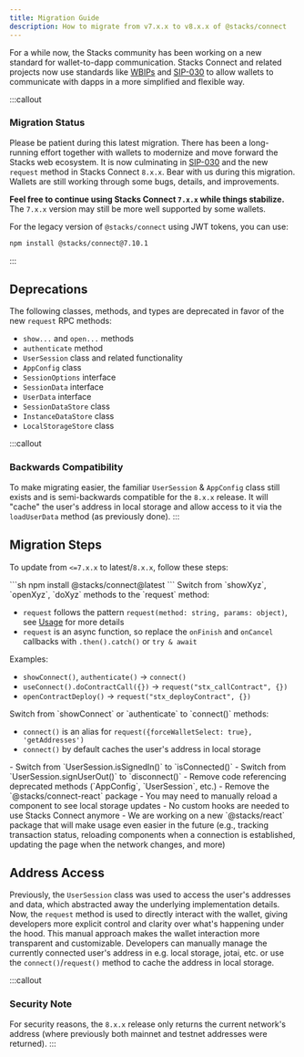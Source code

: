 ```yaml
---
title: Migration Guide
description: How to migrate from v7.x.x to v8.x.x of @stacks/connect
---
```




For a while now, the Stacks community has been working on a new standard for wallet-to-dapp communication.
Stacks Connect and related projects now use standards like [WBIPs](https://wbips.netlify.app/) and [SIP-030](https://github.com/janniks/sips/blob/main/sips/sip-030/sip-030-wallet-interface.md) to allow wallets to communicate with dapps in a more simplified and flexible way.

:::callout
### Migration Status
Please be patient during this latest migration.
There has been a long-running effort together with wallets to modernize and move forward the Stacks web ecosystem.
It is now culminating in [SIP-030](https://github.com/janniks/sips/blob/main/sips/sip-030/sip-030-wallet-interface.md) and the new `request` method in Stacks Connect `8.x.x`.
Bear with us during this migration.
Wallets are still working through some bugs, details, and improvements.

**Feel free to continue using Stacks Connect `7.x.x` while things stabilize.**
The `7.x.x` version may still be more well supported by some wallets.

For the legacy version of `@stacks/connect` using JWT tokens, you can use:

```sh
npm install @stacks/connect@7.10.1
```
:::

## Deprecations

The following classes, methods, and types are deprecated in favor of the new `request` RPC methods:

- `show...` and `open...` methods
- `authenticate` method
- `UserSession` class and related functionality
- `AppConfig` class
- `SessionOptions` interface
- `SessionData` interface
- `UserData` interface
- `SessionDataStore` class
- `InstanceDataStore` class
- `LocalStorageStore` class

:::callout
### Backwards Compatibility
To make migrating easier, the familiar `UserSession` & `AppConfig` class still exists and is semi-backwards compatible for the `8.x.x` release.
It will "cache" the user's address in local storage and allow access to it via the `loadUserData` method (as previously done).
:::

## Migration Steps

To update from `<=7.x.x` to latest/`8.x.x`, follow these steps:

<Steps>
  <Step title="Update your @stacks/connect version">
  ```sh
  npm install @stacks/connect@latest
  ```
  </Step>

  <Step title="Replace Legacy Methods with request">
  Switch from `showXyz`, `openXyz`, `doXyz` methods to the `request` method:

  - `request` follows the pattern `request(method: string, params: object)`, see [Usage](#usage) for more details
  - `request` is an async function, so replace the `onFinish` and `onCancel` callbacks with `.then().catch()` or `try & await`

  Examples:
  - `showConnect()`, `authenticate()` → `connect()`
  - `useConnect().doContractCall({})` → `request("stx_callContract", {})`
  - `openContractDeploy()` → `request("stx_deployContract", {})`
  </Step>

  <Step title="Use Connect Instead of ShowConnect/Authenticate">
  Switch from `showConnect` or `authenticate` to `connect()` methods:

  - `connect()` is an alias for `request({forceWalletSelect: true}, 'getAddresses')`
  - `connect()` by default caches the user's address in local storage
  </Step>

  <Step title="Update Authentication State Management">
  - Switch from `UserSession.isSignedIn()` to `isConnected()`
  - Switch from `UserSession.signUserOut()` to `disconnect()`
  </Step>

  <Step title="Remove Legacy Code">
  - Remove code referencing deprecated methods (`AppConfig`, `UserSession`, etc.)
  - Remove the `@stacks/connect-react` package
    - You may need to manually reload a component to see local storage updates
    - No custom hooks are needed to use Stacks Connect anymore
    - We are working on a new `@stacks/react` package that will make usage even easier in the future (e.g., tracking transaction status, reloading components when a connection is established, updating the page when the network changes, and more)
  </Step>
</Steps>

## Address Access

Previously, the `UserSession` class was used to access the user's addresses and data, which abstracted away the underlying implementation details.
Now, the `request` method is used to directly interact with the wallet, giving developers more explicit control and clarity over what's happening under the hood.
This manual approach makes the wallet interaction more transparent and customizable.
Developers can manually manage the currently connected user's address in e.g. local storage, jotai, etc. or use the `connect()`/`request()` method to cache the address in local storage.

:::callout
### Security Note
For security reasons, the `8.x.x` release only returns the current network's address (where previously both mainnet and testnet addresses were returned).
:::
